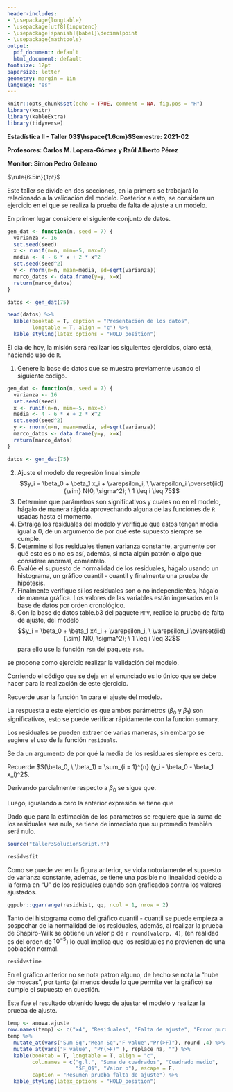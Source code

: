 ```yaml
---
header-includes:
- \usepackage{longtable}
- \usepackage[utf8]{inputenc}
- \usepackage[spanish]{babel}\decimalpoint
- \usepackage{mathtools}
output:
  pdf_document: default
  html_document: default
fontsize: 12pt
papersize: letter
geometry: margin = 1in
language: "es"
---
```


```r
knitr::opts_chunk$set(echo = TRUE, comment = NA, fig.pos = "H")
library(knitr)
library(kableExtra)
library(tidyverse)
```

**Estadística II - Taller 03$\hspace{1.6cm}$Semestre: 2021-02**

**Profesores: Carlos M. Lopera-Gómez y Raúl Alberto Pérez**

**Monitor: Simon Pedro Galeano**

$\rule{6.5in}{1pt}$

Este taller se divide en dos secciones, en la primera se trabajará lo relacionado
a la validación del modelo. Posterior a esto, se considera un ejercicio en el que
se realiza la prueba de falta de ajuste a un modelo.

En primer lugar considere el siguiente conjunto de datos.

```r
gen_dat <- function(n, seed = 7) {
  varianza <- 16
  set.seed(seed)
  x <- runif(n=n, min=-5, max=6)
  media <- 4 - 6 * x + 2 * x^2
  set.seed(seed^2)
  y <- rnorm(n=n, mean=media, sd=sqrt(varianza))
  marco_datos <- data.frame(y=y, x=x)
  return(marco_datos)
}

datos <- gen_dat(75)

head(datos) %>% 
  kable(booktab = T, caption = "Presentación de los datos",
        longtable = T, align = "c") %>%
  kable_styling(latex_options = "HOLD_position")
```

El día de hoy, la misión será realizar los siguientes ejercicios, claro está,
haciendo uso de `R`.

1. Genere la base de datos que se muestra previamente usando el siguiente código.

```r
gen_dat <- function(n, seed = 7) {
  varianza <- 16
  set.seed(seed)
  x <- runif(n=n, min=-5, max=6)
  media <- 4 - 6 * x + 2 * x^2
  set.seed(seed^2)
  y <- rnorm(n=n, mean=media, sd=sqrt(varianza))
  marco_datos <- data.frame(y=y, x=x)
  return(marco_datos)
}

datos <- gen_dat(75)
```


2. Ajuste el modelo de regresión lineal simple
$$y_i = \beta_0 + \beta_1 x_i + \varepsilon_i, \ \varepsilon_i \overset{iid}{\sim} N(0, \sigma^2); \ 1 \leq i \leq 75$$
3. Determine que parámetros son significativos y cuales no en el modelo, hágalo de 
manera rápida aprovechando alguna de las funciones de `R` usadas hasta el momento. 
4. Extraiga los residuales del modelo y verifique que estos tengan media igual a 0, dé un 
argumento de por qué este supuesto siempre se cumple.
5. Determine si los residuales tienen varianza constante, argumente por qué esto
es o no es así, además, si nota algún patrón o algo que considere anormal, coméntelo.
6. Evalúe el supuesto de normalidad de los residuales, hágalo usando un histograma,
un gráfico cuantil - cuantil y finalmente una prueba de hipótesis.
7. Finalmente verifique si los residuales son o no independientes, hágalo de manera 
gráfica. Los valores de las variables están ingresados en la base de datos por
orden cronológico.
8. Con la base de datos table.b3 del paquete `MPV`, realice la prueba de falta de ajuste,
del modelo $$y_i = \beta_0 + \beta_1 x4_i + \varepsilon_i, \ \varepsilon_i \overset{iid}{\sim} N(0, \sigma^2); \ 1 \leq i \leq 32$$
para ello use la función `rsm` del paquete `rsm`. 

\textbf{Nota:} se propone como ejercicio realizar la validación del modelo.

\newpage

\begin{center}
  \textbf{Solución}
\end{center}

\section{Ejercicio 1}
Corriendo el código que se deja en el enunciado es lo único que se debe hacer para la realización de este ejercicio.

\section{Ejercicio 2}
Recuerde usar la función `lm` para el ajuste del modelo.

\section{Ejercicio 3}
La respuesta a este ejercicio es que ambos parámetros ($\beta_0 \text{ y } \beta_1$) son
significativos, esto se puede verificar rápidamente con la función `summary`.

\section{Ejercicio 4}
Los residuales se pueden extraer de varias maneras, sin embargo se sugiere el uso
de la función `residuals`.

Se da un argumento de por qué la media de los residuales siempre es cero.

Recuerde $S(\beta_0, \ \beta_1) = \sum_{i = 1}^{n} (y_i - \beta_0 - \beta_1 x_i)^2$.

Derivando parcialmente respecto a $\beta_0$ se sigue que.

\begin{equation*}
\begin{split}
\partial_{\beta_0} S(\beta_0, \ \beta_1) &= \partial_{\beta_0} \sum_{i = 1}^{n} (y_i - \beta_0 - \beta_1 x_i)^2 \\
&= \sum_{i = 1}^{n} \partial_{\beta_0} (y_i - \beta_0 - \beta_1 x_i)^2 \\
&= -2 \sum_{i = 1}^{n} (y_i - \beta_0 - \beta_1 x_i) \\
\end{split}
\end{equation*}

Luego, igualando a cero la anterior expresión se tiene que

\begin{equation*}
\begin{split}
0 &= -2 \sum_{i = 1}^{n} (y_i - \beta_0 - \beta_1 x_i)  \\
&= \sum_{i = 1}^{n} \underbrace{(y_i - \beta_0 - \beta_1 x_i)}_{e_i} \\
&= \sum_{i = 1}^{n} e_i \\
&= \sum_{i = 1}^{n} \frac{e_i}{n} \ \text{   ¡Esta es la media de los residuales!}
\end{split}
\end{equation*}

Dado que para la estimación de los parámetros se requiere que la suma de los residuales
sea nula, se tiene de inmediato que su promedio también será nulo.

```r
source("taller3SolucionScript.R")
```


\section{Ejercicio 5}

```r

residvsfit

```

Como se puede ver en la figura anterior, se viola notoriamente el supuesto de 
varianza constante, además, se tiene una posible no linealidad debido a la forma en "U"
de los residuales cuando son graficados contra los valores ajustados.

\section{Ejercicio 6}

```r

ggpubr::ggarrange(residhist, qq, ncol = 1, nrow = 2)

```

Tanto del histograma como del gráfico cuantil - cuantil se puede empieza a sospechar
de la normalidad de los residuales, además, al realizar la prueba de Shapiro-Wilk se
obtiene un valor p de `r round(valorp, 4)`, (en realidad es del orden de $10^{-5}$) lo cual
implica que los residuales no provienen de una población normal.

\section{Ejercicio 7}

```r

residvstime

```

En el gráfico anterior no se nota patron alguno, de hecho se nota la "nube de moscas",
por tanto (al menos desde lo que permite ver la gráfico) se cumple el supuesto en
cuestión.

\newpage

\section{Ejercicio 8}

Este fue el resultado obtenido luego de ajustar el modelo y realizar la prueba de ajuste.

```r
temp <- anova.ajuste
row.names(temp) <- c("x4", "Residuales", "Falta de ajuste", "Error puro") 
temp %>%
  mutate_at(vars("Sum Sq","Mean Sq","F value","Pr(>F)"), round ,4) %>%
  mutate_at(vars("F value", "Pr(>F)" ), replace_na, "") %>%
  kable(booktab = T, longtable = T, align = "c",
        col.names = c("g.l.", "Suma de cuadrados", "Cuadrado medio",
                      "$F_0$", "Valor p"), escape = F,
        caption = "Resumen prueba falta de ajuste") %>%
  kable_styling(latex_options = "HOLD_position")
```

